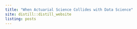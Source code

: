 ```yaml
---
title: "When Actuarial Science Collides with Data Science"
site: distill::distill_website
listing: posts
---
```

